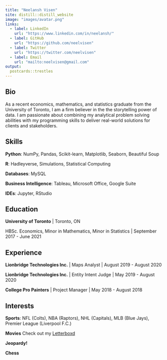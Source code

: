 ```yaml
---
title: "Neelansh Visen"
site: distill::distill_website
image: "images/avatar.png"
links:
  - label: LinkedIn
    url: "https://www.linkedin.com/in/neelansh/"
  - label: GitHub
    url: "https://github.com/neelvisen" 
  - label: Twitter
    url: "https://twitter.com/neelvisen"
  - label: Email
    url: "mailto:neelvisen@gmail.com"
output:
  postcards::trestles
---
```


## Bio
As a recent economics, mathematics, and statistics graduate from the University of Toronto, I am a firm believer in the the storytelling power of data. I am passionate about combining my analytical problem solving abilities with my programming skills to deliver real-world solutions for clients and stakeholders.

## Skills
**Python**: NumPy, Pandas, Scikit-learn, Matplotlib, Seaborn, Beautiful Soup

**R**: Hadleyverse, Simulations, Statistical Computing

**Databases**: MySQL

**Business Intelligence**: Tableau, Microsoft Office, Google Suite

**IDEs**: Jupyter, RStudio

## Education

**University of Toronto** | Toronto, ON

HBSc. Economics, Minor in Mathematics, Minor in Statistics | September 2017 - June 2021

## Experience

**Lionbridge Technologies Inc.** | Maps Analyst | August 2019 - August 2020

**Lionbridge Technologies Inc.** | Entity Intent Judge | May 2019 - August 2020

**College Pro Painters** | Project Manager | May 2018 - August 2018

## Interests

**Sports**: NFL (Colts), NBA (Raptors), NHL (Capitals), MLB (Blue Jays), Premier League (Liverpool F.C.)

**Movies** Check out my [Letterboxd](https://letterboxd.com/neelvisen/)

**Jeopardy!**

**Chess**


